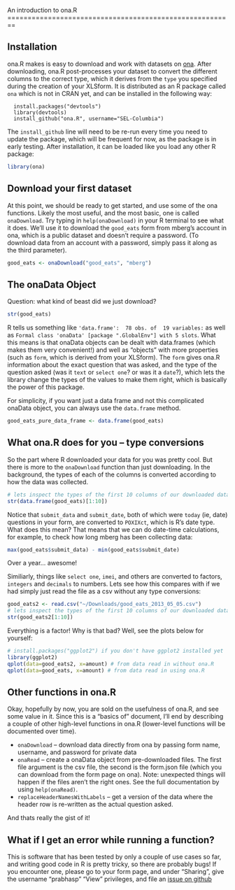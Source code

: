 <link href="http://kevinburke.bitbucket.org/markdowncss/markdown.css" rel="stylesheet"></link>
An introduction to ona.R
========================================================

Installation
------------
ona.R makes is easy to download and work with datasets on [ona](http://ona.io). After downloading, ona.R post-processes your dataset to convert the different columns to the correct type, which it derives from the `type` you specified during the creation of your XLSform. It is distributed as an R package called `ona` which is not in CRAN yet, and can be installed in the following way:

```
  install.packages("devtools")
  library(devtools)
  install_github("ona.R", username="SEL-Columbia")
```

The `install_github` line will need to be re-run every time you need to update the package, which will be frequent for now, as the package is in early testing. After installation, it can be loaded like you load any other R package:

```r
library(ona)
```

Download your first dataset
---------------------------
At this point, we should be ready to get started, and use some of the ona functions. Likely the most useful, and the most basic, one is called `onaDownload`. Try typing in `help(onaDownload)` in your R terminal to see what it does. We'll use it to download the `good_eats` form from mberg's account in ona, which is a public dataset and doesn't require a password. (To download data from an account with a password, simply pass it along as the third parameter).

```r
good_eats <- onaDownload("good_eats", "mberg")
```

The onaData Object
----------------------

Question: what kind of beast did we just download?
```r
str(good_eats)
```

R tells us something like `'data.frame':  78 obs. of  19 variables:` as well as `Formal class 'onaData' [package ".GlobalEnv"] with 5 slots`. What this means is that onaData objects can be dealt with data.frames (which makes them very convenient!) and well as "objects" with more properties (such as `form`, which is derived from your XLSform). The `form` gives ona.R information about the exact question that was asked, and the type of the question asked (was it `text` or `select one`? or was it a `date`?), which lets the library change the types of the values to make them right, which is basically the power of this package.

For simplicity, if you want just a data frame and not this complicated onaData object, you can always use the `data.frame` method.

```r
good_eats_pure_data_frame <- data.frame(good_eats)
```


What ona.R does for you -- type conversions
-----------------------------------------------

So the part where R downloaded your data for you was pretty cool. But there is more to the `onaDownload` function than just downloading. In the background, the types of each of the columns is converted according to how the data was collected.
```r
# lets inspect the types of the first 10 columns of our downloaded data
str(data.frame(good_eats)[1:10])
```

Notice that `submit_data` and `submit_date`, both of which were `today` (ie, date) questions in your form, are converted to `POXIXct`, which is R's date type. What does this mean? That means that we can do date-time calculations, for example, to check how long mberg has been collecting data:
```r
max(good_eats$submit_data) - min(good_eats$submit_date)
```
Over a year... awesome!

Similiarly, things like `select one`, `imei`, and others are converted to factors, `integers` and `decimals` to numbers. Lets see how this compares with if we had simply just read the file as a csv without any type conversions:
```r
good_eats2 <- read.csv("~/Downloads/good_eats_2013_05_05.csv")
# lets inspect the types of the first 10 columns of our downloaded data
str(good_eats2[1:10])
```
Everything is a factor! Why is that bad? Well, see the plots below for yourself:
```r
# install.packages("ggplot2") if you don't have ggplot2 installed yet
library(ggplot2)
qplot(data=good_eats2, x=amount) # from data read in without ona.R
qplot(data=good_eats, x=amount) # from data read in using ona.R
```

Other functions in ona.R
----------------------------
Okay, hopefully by now, you are sold on the usefulness of ona.R, and see some value in it. Since this is a "basics of" document, I'll end by describing a couple of other high-level functions in ona.R (lower-level functions will be documented over time).

  * `onaDownload` -- download data directly from ona by passing form name, username, and password for private data
  * `onaRead` -- create a onaData object from pre-downloaded files. The first file argument is the csv file, the second is the form.json file (which you can download from the form page on ona). Note: unexpected things will happen if the files aren't the right ones. See the full documentation by using `help(onaRead)`.
  * `replaceHeaderNamesWithLabels` -- get a version of the data where the header row is re-written as the actual question asked.
  
And thats really the gist of it!

What if I get an error while running a function?
------------------------------------------------
This is software that has been tested by only a couple of use cases so far, and writing good code in R is pretty tricky, so there are probably bugs! If you encounter one, please go to your form page, and under "Sharing", give the username "prabhasp" "View" privileges, and file an [issue on github](http://github.com/SEL-Columbia/ona.R/issues)
